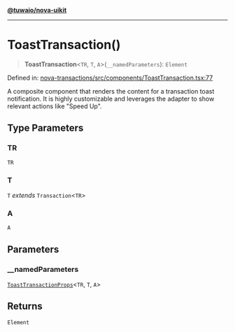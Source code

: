 [**@tuwaio/nova-uikit**](../../../README.md)

***

# ToastTransaction()

> **ToastTransaction**\<`TR`, `T`, `A`\>(`__namedParameters`): `Element`

Defined in: [nova-transactions/src/components/ToastTransaction.tsx:77](https://github.com/TuwaIO/nova-uikit/blob/87cfc2dd068381a9f9b057c1747513f099faa808/packages/nova-transactions/src/components/ToastTransaction.tsx#L77)

A composite component that renders the content for a transaction toast notification.
It is highly customizable and leverages the adapter to show relevant actions like "Speed Up".

## Type Parameters

### TR

`TR`

### T

`T` *extends* `Transaction`\<`TR`\>

### A

`A`

## Parameters

### \_\_namedParameters

[`ToastTransactionProps`](../type-aliases/ToastTransactionProps.md)\<`TR`, `T`, `A`\>

## Returns

`Element`
